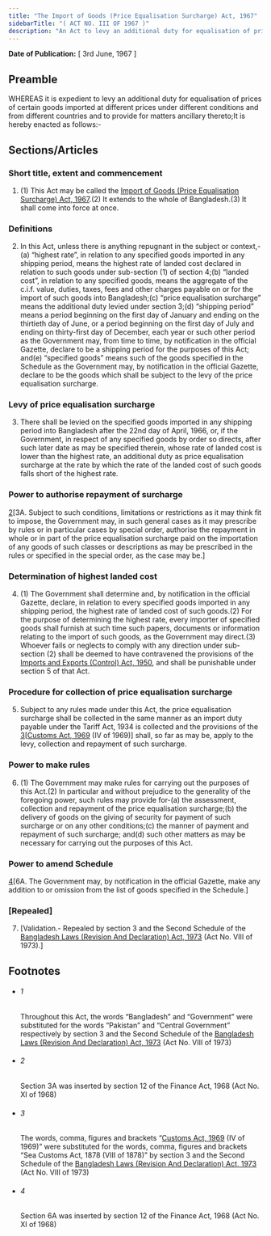 ```yaml
---
title: "The Import of Goods (Price Equalisation Surcharge) Act, 1967"
sidebarTitle: "( ACT NO. III OF 1967 )"
description: "An Act to levy an additional duty for equalisation of prices of certain imported goods.1♣"
---
```


**Date of Publication:** [ 3rd June, 1967 ]

## Preamble

WHEREAS it is expedient to levy an additional duty for equalisation of prices of certain goods imported at different prices under different conditions and from different countries and to provide for matters ancillary thereto;It is hereby enacted as follows:-

## Sections/Articles

### Short title, extent and commencement

1. (1) This Act may be called the [Import of Goods (Price Equalisation Surcharge) Act, 1967](/act-347.html "Import of Goods (Price Equalisation Surcharge) Act, 1967").(2) It extends to the whole of Bangladesh.(3) It shall come into force at once.

### Definitions

2. In this Act, unless there is anything repugnant in the subject or context,-(a) “highest rate”, in relation to any specified goods imported in any shipping period, means the highest rate of landed cost declared in relation to such goods under sub-section (1) of section 4;(b) “landed cost”, in relation to any specified goods, means the aggregate of the c.i.f. value, duties, taxes, fees and other charges payable on or for the import of such goods into Bangladesh;(c) “price equalisation surcharge” means the additional duty levied under section 3;(d) “shipping period” means a period beginning on the first day of January and ending on the thirtieth day of June, or a period beginning on the first day of July and ending on thirty-first day of December, each year or such other period as the Government may, from time to time, by notification in the official Gazette, declare to be a shipping period for the purposes of this Act; and(e) “specified goods” means such of the goods specified in the Schedule as the Government may, by notification in the official Gazette, declare to be the goods which shall be subject to the levy of the price equalisation surcharge.

### Levy of price equalisation surcharge

3. There shall be levied on the specified goods imported in any shipping period into Bangladesh after the 22nd day of April, 1966, or, if the Government, in respect of any specified goods by order so directs, after such later date as may be specified therein, whose rate of landed cost is lower than the highest rate, an additional duty as price equalisation surcharge at the rate by which the rate of the landed cost of such goods falls short of the highest rate.

### Power to authorise repayment of surcharge

[2](1)[3A. Subject to such conditions, limitations or restrictions as it may think fit to impose, the Government may, in such general cases as it may prescribe by rules or in particular cases by special order, authorise the repayment in whole or in part of the price equalisation surcharge paid on the importation of any goods of such classes or descriptions as may be prescribed in the rules or specified in the special order, as the case may be.]

### Determination of highest landed cost

4. (1) The Government shall determine and, by notification in the official Gazette, declare, in relation to every specified goods imported in any shipping period, the highest rate of landed cost of such goods.(2) For the purpose of determining the highest rate, every importer of specified goods shall furnish at such time such papers, documents or information relating to the import of such goods, as the Government may direct.(3) Whoever fails or neglects to comply with any direction under sub-section (2) shall be deemed to have contravened the provisions of the [Imports and Exports (Control) Act, 1950](/act-236.html "Imports and Exports (Control) Act, 1950"), and shall be punishable under section 5 of that Act.

### Procedure for collection of price equalisation surcharge

5. Subject to any rules made under this Act, the price equalisation surcharge shall be collected in the same manner as an import duty payable under the Tariff Act, 1934 is collected and the provisions of the [3](1)[[Customs Act, 1969](/act-354.html "Customs Act, 1969") (IV of 1969)] shall, so far as may be, apply to the levy, collection and repayment of such surcharge.

### Power to make rules

6. (1) The Government may make rules for carrying out the purposes of this Act.(2) In particular and without prejudice to the generality of the foregoing power, such rules may provide for-(a) the assessment, collection and repayment of the price equalisation surcharge;(b) the delivery of goods on the giving of security for payment of such surcharge or on any other conditions;(c) the manner of payment and repayment of such surcharge; and(d) such other matters as may be necessary for carrying out the purposes of this Act.

### Power to amend Schedule

[4](1)[6A. The Government may, by notification in the official Gazette, make any addition to or omission from the list of goods specified in the Schedule.]

### [Repealed]

7. [Validation.- Repealed by section 3 and the Second Schedule of the [Bangladesh Laws (Revision And Declaration) Act, 1973](/act-430.html "Bangladesh Laws (Revision And Declaration) Act, 1973") (Act No. VIII of 1973).]

## Footnotes

- ###### 1

  Throughout this Act, the words “Bangladesh” and “Government” were substituted for the words “Pakistan” and “Central Government” respectively by section 3 and the Second Schedule of the [Bangladesh Laws (Revision And Declaration) Act, 1973](/act-430.html "Bangladesh Laws (Revision And Declaration) Act, 1973") (Act No. VIII of 1973)

- ###### 2

  Section 3A was inserted by section 12 of the Finance Act, 1968 (Act No. XI of 1968)

- ###### 3

  The words, comma, figures and brackets “[Customs Act, 1969](/act-354.html "Customs Act, 1969") (IV of 1969)” were substituted for the words, comma, figures and brackets “Sea Customs Act, 1878 (VIII of 1878)” by section 3 and the Second Schedule of the [Bangladesh Laws (Revision And Declaration) Act, 1973](/act-430.html "Bangladesh Laws (Revision And Declaration) Act, 1973") (Act No. VIII of 1973)

- ###### 4

  Section 6A was inserted by section 12 of the Finance Act, 1968 (Act No. XI of 1968)
